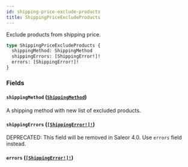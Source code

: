 ```yaml
---
id: shipping-price-exclude-products
title: ShippingPriceExcludeProducts
---
```


Exclude products from shipping price.

```graphql
type ShippingPriceExcludeProducts {
  shippingMethod: ShippingMethod
  shippingErrors: [ShippingError!]!
  errors: [ShippingError!]!
}
```

### Fields

#### `shippingMethod` ([`ShippingMethod`](../../../developer/api-reference/objects/shipping-method))

A shipping method with new list of excluded products.

#### `shippingErrors` ([`[ShippingError!]!`](../../../developer/api-reference/objects/shipping-error))

<span class="badge badge--warning">DEPRECATED: This field will be removed in Saleor 4.0. Use `errors` field instead.</span>

#### `errors` ([`[ShippingError!]!`](../../../developer/api-reference/objects/shipping-error))
